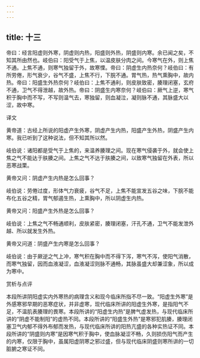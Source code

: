 ```yaml
---
---
---
```

title: 十三
---




帝曰：经言阳虚则外寒，阴虚则内热，阳盛则外热，阴盛则内寒。余已闻之矣，不知其所由然也。岐伯曰：阳受气于上焦，以温皮肤分肉之间。今寒气在外，则上焦不通。上焦不通，则寒气独留于外，故寒慄。帝曰：阴虚生内热奈何？岐伯曰：有所劳倦，形气衰少，谷气不盛，上焦不行，下脘不通。胃气热，热气熏胸中，故内热。帝曰：阳盛生外热奈何？岐伯曰：上焦不通利，则皮肤致密，腠理闭塞，玄府不通，卫气不得泄越，故外热。帝曰：阴盛生内寒奈何？岐伯曰：厥气上逆，寒气积于胸中而不写，不写则温气去，寒独留，则血凝泣，凝则脉不通，其脉盛大以涩，故中寒。

译文

黄帝道：古经上所说的阳虚产生外寒，阴虚产生内热，阳盛产生外热，阴盛产生内寒。我已听到了这种说法，但不知其所以然。

岐伯说：诸阳都是受气于上焦的，来温养腠理之间。现在寒气侵袭于外，就会使上焦之气不能达于肤腠之间。上焦之气不达于肤腠之间，以致寒气独留在外表，所以恶寒战栗。

黄帝又问：阴虚产生内热是怎么回事？

岐伯说：劳倦过度，形体气力衰疲，谷气不足，上焦不能宣发五谷之味，下脘不能布化五谷之精，胃气郁遏生热，上熏胸中，所以阴虚生内热。

黄帝又问：阳盛产生外热是怎么回事？

岐伯说：上焦之气不畅通顺利，皮肤紧密，腠理闭塞，汗孔不通，卫气不能发泄外越、所以就发生外热。

黄帝又问道：阴盛产生内寒是怎么回事？

岐伯说：由于厥逆之气上冲，寒气积在胸中而不得下泻，寒气不泻，使阳气消散，而寒气独留，因而血液凝涩，血液凝涩则脉不通畅，其脉虽盛大却兼涩象，所以成为寒中。

赏析与点评

本段所讲阴阳虚实内外寒热的病理含义和现今临床所指不尽一致。“阳虚生外寒”是外感寒邪早期的恶寒症状，并非虚寒，现代临床所讲的阳虚生外寒，是指阳气不足，不温肌表腠理的畏寒。本段所讲的“阳虚生内热”是脾气虚发热，与现代临床所讲的“阴虚不能制阳”的虚热不同。本段所讲的“阳盛生外热”是寒邪犯肌腠，腠理闭塞卫气内郁不得外布郁而发热，与现代临床所讲的阳热亢盛的各种实热证不同。本段所讲的“阴盛则内寒”是因寒气积于胸中，使血脉凝涩不畅，久则损伤阳气而产生的内寒，仅限于胸中，虽属阳虚阴寒之邪过盛，但与现代临床阴盛则寒所讲的一切脏腑之寒证不同。